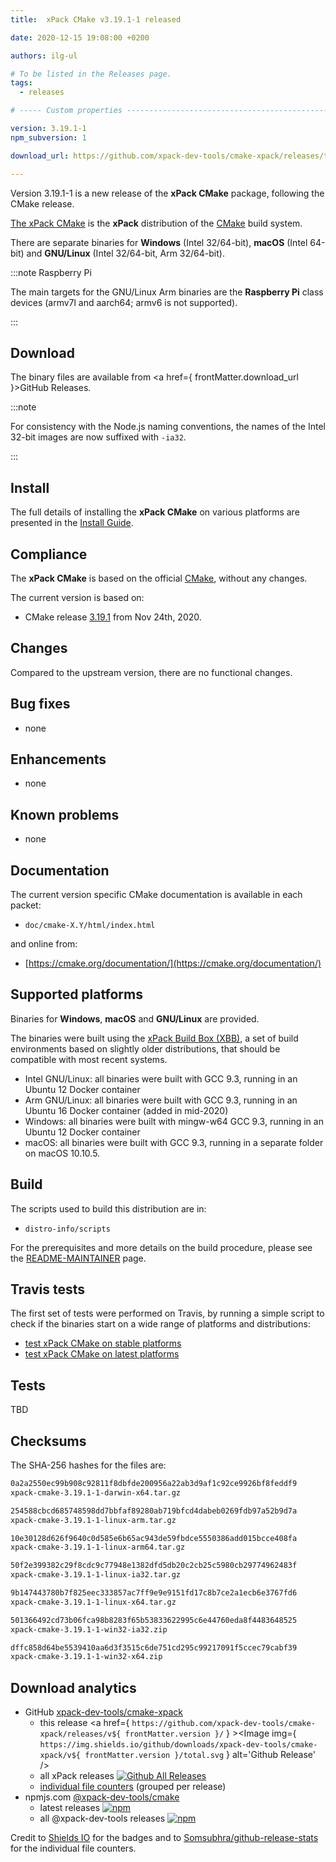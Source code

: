 ```yaml
---
title:  xPack CMake v3.19.1-1 released

date: 2020-12-15 19:08:00 +0200

authors: ilg-ul

# To be listed in the Releases page.
tags:
  - releases

# ----- Custom properties -----------------------------------------------------

version: 3.19.1-1
npm_subversion: 1

download_url: https://github.com/xpack-dev-tools/cmake-xpack/releases/tag/v3.19.1-1/

---
```


Version 3.19.1-1 is a new release of the **xPack CMake** package, following the CMake release.

<!-- truncate -->


[The xPack CMake](https://xpack-dev-tools.github.io/cmake-xpack)
is the **xPack** distribution of the
[CMake](https://cmake.org) build system.

There are separate binaries for **Windows** (Intel 32/64-bit),
**macOS** (Intel 64-bit) and **GNU/Linux** (Intel 32/64-bit, Arm 32/64-bit).

:::note Raspberry Pi

The main targets for the GNU/Linux Arm
binaries are the **Raspberry Pi** class devices (armv7l and aarch64;
armv6 is not supported).

:::

## Download

The binary files are available from <a href={ frontMatter.download_url }>GitHub Releases</a>.

:::note

For consistency with the Node.js naming conventions, the names of the Intel 32-bit images are now suffixed with `-ia32`.

:::

## Install

The full details of installing the **xPack CMake** on various platforms
are presented in the [Install Guide](/docs/install/).

## Compliance

The **xPack CMake** is based on the official
[CMake](https://cmake.org),
without any changes.

The current version is based on:

- CMake release
[3.19.1](https://github.com/Kitware/CMake/releases/tag/v3.19.1/)
from Nov 24th, 2020.

## Changes

Compared to the upstream version, there are no functional changes.

## Bug fixes

- none

## Enhancements

- none

## Known problems

- none

## Documentation

The current version specific CMake documentation is available in each packet:

- `doc/cmake-X.Y/html/index.html`

and online from:

- [https://cmake.org/documentation/](https://cmake.org/documentation/)

## Supported platforms

Binaries for **Windows**, **macOS** and **GNU/Linux** are provided.

The binaries were built using the
[xPack Build Box (XBB)](https://github.com/xpack/xpack-build-box), a set
of build environments based on slightly older distributions, that should be
compatible with most recent systems.

- Intel GNU/Linux: all binaries were built with GCC 9.3, running in an
  Ubuntu 12 Docker container
- Arm GNU/Linux: all binaries were built with GCC 9.3, running in an
  Ubuntu 16 Docker container (added in mid-2020)
- Windows: all binaries were built with mingw-w64 GCC 9.3, running in an
  Ubuntu 12 Docker container
- macOS: all binaries were built with GCC 9.3, running in a separate
  folder on macOS 10.10.5.

## Build

The scripts used to build this distribution are in:

- `distro-info/scripts`

For the prerequisites and more details on the build procedure, please see the
[README-MAINTAINER](https://github.com/xpack-dev-tools/cmake-xpack/blob/xpack/README-MAINTAINER.md) page.

## Travis tests

The first set of tests were performed on Travis, by running
a simple script to check if the binaries start on a wide range of
platforms and distributions:

- [test xPack CMake on stable platforms](https://travis-ci.org/github/xpack-dev-tools/cmake-xpack/builds/749860587)
- [test xPack CMake on latest platforms](https://travis-ci.org/github/xpack-dev-tools/cmake-xpack/builds/749860701)

## Tests

TBD

## Checksums

The SHA-256 hashes for the files are:

```txt
0a2a2550ec99b908c92811f8dbfde200956a22ab3d9af1c92ce9926bf8feddf9
xpack-cmake-3.19.1-1-darwin-x64.tar.gz

254588cbcd685748598dd7bbfaf89280ab719bfcd4dabeb0269fdb97a52b9d7a
xpack-cmake-3.19.1-1-linux-arm.tar.gz

10e30128d626f9640c0d585e6b65ac943de59fbdce5550386add015bcce408fa
xpack-cmake-3.19.1-1-linux-arm64.tar.gz

50f2e399382c29f8cdc9c77948e1382dfd5db20c2cb25c5980cb29774962483f
xpack-cmake-3.19.1-1-linux-ia32.tar.gz

9b147443780b7f825eec333857ac7ff9e9e9151fd17c8b7ce2a1ecb6e3767fd6
xpack-cmake-3.19.1-1-linux-x64.tar.gz

501366492cd73b06fca98b8283f65b53833622995c6e44760eda8f4483648525
xpack-cmake-3.19.1-1-win32-ia32.zip

dffc858d64be5539410aa6d3f3515c6de751cd295c99217091f5ccec79cabf39
xpack-cmake-3.19.1-1-win32-x64.zip
```

## Download analytics

- GitHub [xpack-dev-tools/cmake-xpack](https://github.com/xpack-dev-tools/cmake-xpack/)
  - this release <a href={ `https://github.com/xpack-dev-tools/cmake-xpack/releases/v${ frontMatter.version }/` } ><Image img={ `https://img.shields.io/github/downloads/xpack-dev-tools/cmake-xpack/v${ frontMatter.version }/total.svg` } alt='Github Release' /></a>
  - all xPack releases [![Github All Releases](https://img.shields.io/github/downloads/xpack-dev-tools/cmake-xpack/total.svg)](https://github.com/xpack-dev-tools/cmake-xpack/releases/)
  - [individual file counters](https://somsubhra.github.io/github-release-stats/?username=xpack-dev-tools&repository=cmake-xpack) (grouped per release)
- npmjs.com [@xpack-dev-tools/cmake](https://www.npmjs.com/package/@xpack-dev-tools/cmake)
  - latest releases [![npm](https://img.shields.io/npm/dw/@xpack-dev-tools/cmake.svg)](https://www.npmjs.com/package/@xpack-dev-tools/cmake/)
  - all @xpack-dev-tools releases [![npm](https://img.shields.io/npm/dt/@xpack-dev-tools/cmake.svg)](https://www.npmjs.com/package/@xpack-dev-tools/cmake/)

Credit to [Shields IO](https://shields.io) for the badges and to
[Somsubhra/github-release-stats](https://github.com/Somsubhra/github-release-stats)
for the individual file counters.
